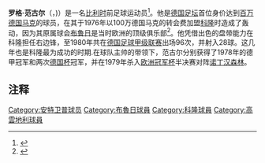 {{Infobox football biography
| name = 罗格·范古尔<br>Roger Van Gool
| image = [[File:V.l.n.r._Van_Gool,_trainer_Thijs_en_Ceulemans._Atomium_op_de_achtergrond,_Bestanddeelnr_929-0879.jpg|300px]]
| caption = Roger Van Gool, Guy Thys & Jan Ceulemans
| fullname = 
| birth_date  = {{Birth date|1950|6|1|df=yes}}
| birth_place = {{BEL}}[[尼乌莫尔|尼乌莫尔]]
| position = [[前鋒_(足球)|前锋]]
| years1 =  1967–1974 
| years2 =  1974–1976 
| years3 =  1976–1980 
| years4 =  1980–1981 
| years5 =  1981–1982 
| years6 =  1982–1984 
| years7 =  1984–1985
| clubs1 =  [[皇家安特卫普足球俱乐部|安特卫普]] 
| clubs2 =  [[布鲁日足球俱乐部|布鲁日]] 
| clubs3 =  [[科隆足球俱乐部|科隆]] 
| clubs4 =  [[考文垂足球俱乐部|考文垂]] 
| clubs5 =  [[皇家安特卫普足球俱乐部|安特卫普]]
| clubs6 =  [[尼姆奥林匹克足球俱乐部|尼姆]] 
| clubs7 =  [[圣尼古拉足球俱乐部|圣尼古拉]]
| caps1 = 128          
| caps2 = 68  
| caps3 = 96  
| caps4 = 17  
| caps5 = 20
| caps6 = 24  
| caps7 = 10
| goals1 = 20
| goals2 = 23  
| goals3 = 28  
| goals4 = 0 
| goals5 = 0
| goals6 = 9 
| goals7 = 0
| nationalyears1 = 1975–1978
| nationalteam1  = [[比利时国家足球队|比利时]]
| nationalcaps1  = 7  
| nationalgoals1 = 2 
}}
'''罗格·范古尔'''（{{lang-nl|'''Roger Van Gool'''}}，{{bd|1950年|6月1日|catIdx=Neuberger, Hermann}})）是一名[[比利时|比利时]]前足球运动员<ref>{{de}}{{cite web | url = http://www.kicker.de/news/fussball/bundesliga/vereine/1-bundesliga/2010-11/1-fc-koeln-16/10910/spieler_roger-van-gool.html | title = van Gool, Roger | publisher = kicker.de | accessdate = 30 April 2011 | archive-date = 2012-10-17 | archive-url = https://web.archive.org/web/20121017211711/http://www.kicker.de/news/fussball/bundesliga/vereine/1-bundesliga/2010-11/1-fc-koeln-16/10910/spieler_roger-van-gool.html | dead-url = no }}</ref>。他是[[德国足球运动|德国足坛]]首位身价达到[[百万|百万]][[德国马克|德国马克]]的球员，在其于1976年以100万德国马克的转会费加盟[[科隆足球俱乐部|科隆]]时造成了轰动，因为其原属球会[[布鲁日足球俱乐部|布鲁日]]是当时欧洲的顶级俱乐部<ref>{{de}}{{Cite journal | author = Dietmar Gessner | publisher = Sport Bild | title = ERSTER MILLIONEN-TRANSFER | series = 13 | year = 2013 | month = März | date = 27 | page = 42}}</ref>。他凭借出色的盘带能力在科隆担任右边锋，至1980年共在[[德国足球甲级联赛|德国足球甲级联赛]]出场96次，并射入28球。这几年也是科隆最为成功的时期.在球队主帅{{link-de|亨内斯·魏斯魏勒|Hennes Weisweiler}}的带领下，范古尔分别获得了1978年的德甲冠军和两次[[德国杯|德国杯]]冠军，并在1979年杀入[[欧洲冠军杯|欧洲冠军杯]]半决赛对阵[[诺丁汉森林|诺丁汉森林]]。

==注释==
{{reflist}}


{{DEFAULTSORT:Van Gool, Roger}}
[[Category:安特卫普球员|Category:安特卫普球员]]
[[Category:布魯日球員|Category:布魯日球員]]
[[Category:科隆球員|Category:科隆球員]]
[[Category:高雲地利球員|Category:高雲地利球員]]